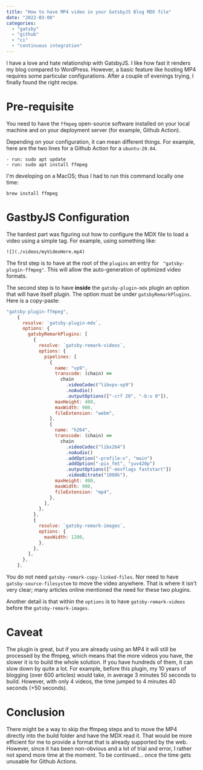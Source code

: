 ```yaml
---
title: "How to have MP4 video in your GatsbyJS Blog MDX file"
date: "2022-03-08"
categories:
  - "gatsby"
  - "github"
  - "ci"
  - "continuous integration"
---
```


I have a love and hate relationship with GatsbyJS. I like how fast it renders my blog compared to WordPress. However, a basic feature like hosting MP4 requires some particular configurations. After a couple of evenings trying, I finally found the right recipe.

# Pre-requisite

You need to have the `ffmpeg` open-source software installed on your local machine and on your deployment server (for example, Github Action).

Depending on your configuration, it can mean different things. For example, here are the two lines for a Github Action for a `ubuntu-20.04`.

```
- run: sudo apt update
- run: sudo apt install ffmpeg
```

I'm developing on a MacOS; thus I had to run this command locally one time:

```
brew install ffmpeg
```

# GastbyJS Configuration

The hardest part was figuring out how to configure the MDX file to load a video using a simple tag. For example, using something like:

```
![](./videos/myVideoHere.mp4)
```

The first step is to have at the root of the `plugins` an entry for ` "gatsby-plugin-ffmpeg"`. This will allow the auto-generation of optimized video formats.

The second step is to have **inside** the `gatsby-plugin-mdx` plugin an option that will have itself plugin. The option must be under `gatsbyRemarkPlugins`. Here is a copy-paste:

```javascript
"gatsby-plugin-ffmpeg",
    {
      resolve: `gatsby-plugin-mdx`,
      options: {
        gatsbyRemarkPlugins: [
          {
            resolve: `gatsby-remark-videos`,
            options: {
              pipelines: [
                {
                  name: "vp9",
                  transcode: (chain) =>
                    chain
                      .videoCodec("libvpx-vp9")
                      .noAudio()
                      .outputOptions(["-crf 20", "-b:v 0"]),
                  maxHeight: 480,
                  maxWidth: 900,
                  fileExtension: "webm",
                },
                {
                  name: "h264",
                  transcode: (chain) =>
                    chain
                      .videoCodec("libx264")
                      .noAudio()
                      .addOption("-profile:v", "main")
                      .addOption("-pix_fmt", "yuv420p")
                      .outputOptions(["-movflags faststart"])
                      .videoBitrate("1000k"),
                  maxHeight: 480,
                  maxWidth: 900,
                  fileExtension: "mp4",
                },
              ],
            },
          },
          {
            resolve: `gatsby-remark-images`,
            options: {
              maxWidth: 1200,
            },
          },
        ],
      },
    },
```

You do not need `gatsby-remark-copy-linked-files`. Nor need to have `gatsby-source-filesystem` to move the video anywhere. That is where it isn't very clear; many articles online mentioned the need for these two plugins.

Another detail is that within the `options` is to have `gatsby-remark-videos` before the `gatsby-remark-images`.

# Caveat

The plugin is great, but if you are already using an MP4 it will still be processed by the ffmpeg, which means that the more videos you have, the slower it is to build the whole solution. If you have hundreds of them, it can slow down by quite a lot. For example, before this plugin, my 10 years of blogging (over 600 articles) would take, in average 3 minutes 50 seconds to build. However, with only 4 videos, the time jumped to 4 minutes 40 seconds (+50 seconds).

# Conclusion

There might be a way to skip the ffmpeg steps and to move the MP4 directly into the build folder and have the MDX read it. That would be more efficient for me to provide a format that is already supported by the web. However, since it has been non-obvious and a lot of trial and error, I rather not spend more time at the moment. To be continued... once the time gets unusable for Github Actions.
